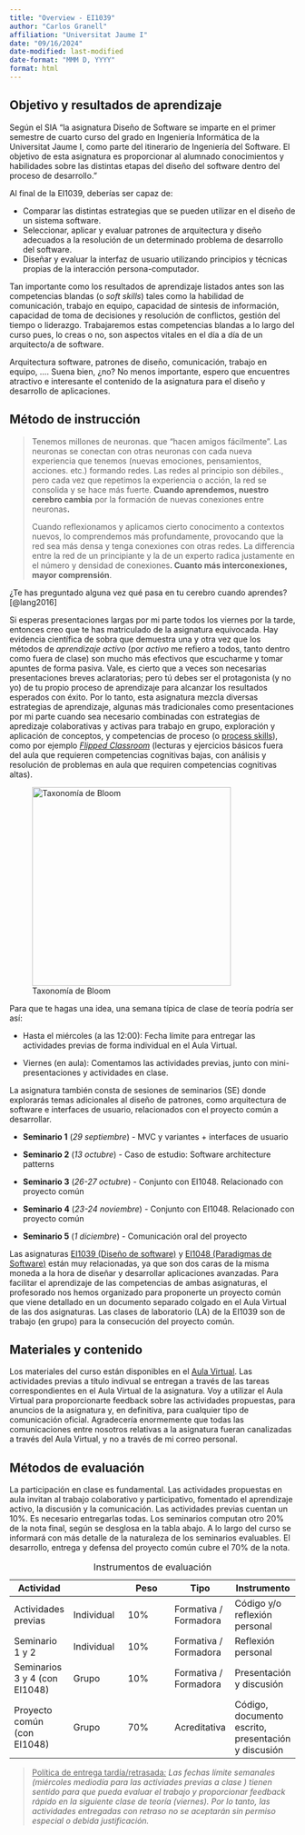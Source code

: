 ---
title: "Overview - EI1039"
author: "Carlos Granell"
affiliation: "Universitat Jaume I"
date: "09/16/2024"
date-modified: last-modified
date-format: "MMM D, YYYY"
format: html
---


## Objetivo y resultados de aprendizaje

Según el SIA "la asignatura Diseño de Software se imparte en el primer semestre de cuarto curso del grado en Ingeniería Informática de la Universitat Jaume I, como parte del itinerario de Ingeniería del Software. El objetivo de esta asignatura es proporcionar al alumnado conocimientos y habilidades sobre las distintas etapas del diseño del software dentro del proceso de desarrollo."

Al final de la EI1039, deberías ser capaz de:

-   Comparar las distintas estrategias que se pueden utilizar en el diseño de un sistema software.
-   Seleccionar, aplicar y evaluar patrones de arquitectura y diseño adecuados a la resolución de un determinado problema de desarrollo del software.
-   Diseñar y evaluar la interfaz de usuario utilizando principios y técnicas propias de la interacción persona-computador.

Tan importante como los resultados de aprendizaje listados antes son las competencias blandas (o *soft skills*) tales como la habilidad de comunicación, trabajo en equipo, capacidad de sintesis de información, capacidad de toma de decisiones y resolución de conflictos, gestión del tiempo o liderazgo. Trabajaremos estas competencias blandas a lo largo del curso pues, lo creas o no, son aspectos vitales en el día a día de un arquitecto/a de software.

Arquitectura software, patrones de diseño, comunicación, trabajo en equipo, .... Suena bien, ¿no? No menos importante, espero que encuentres atractivo e interesante el contenido de la asignatura para el diseño y desarrollo de aplicaciones.

## Método de instrucción

> Tenemos millones de neuronas. que "hacen amigos fácilmente". Las neuronas se conectan con otras neuronas con cada nueva experiencia que tenemos (nuevas emociones, pensamientos, acciones. etc.) formando redes. Las redes al principio son débiles., pero cada vez que repetimos la experiencia o acción, la red se consolida y se hace más fuerte. **Cuando aprendemos, nuestro cerebro cambia** por la formación de nuevas conexiones entre neuronas**.**
>
> Cuando reflexionamos y aplicamos cierto conocimento a contextos nuevos, lo comprendemos más profundamente, provocando que la red sea más densa y tenga conexiones con otras redes. La differencia entre la red de un principiante y la de un experto radica justamente en el número y densidad de conexiones**. Cuanto más interconexiones, mayor comprensión**.

<aside>¿Te has preguntado alguna vez qué pasa en tu cerebro cuando aprendes? [@lang2016]</aside>

Si esperas presentaciones largas por mi parte todos los viernes por la tarde, entonces creo que te has matriculado de la asignatura equivocada. Hay evidencia científica de sobra que demuestra una y otra vez que los métodos de *aprendizaje activo* (por *activo* me refiero a todos, tanto dentro como fuera de clase) son mucho más efectivos que escucharme y tomar apuntes de forma pasiva. Vale, es cierto que a veces son necesarias presentaciones breves aclaratorias; pero tú debes ser el protagonista (y no yo) de tu propio proceso de aprendizaje para alcanzar los resultados esperados con éxito. Por lo tanto, esta asignatura mezcla diversas estrategias de aprendizaje, algunas más tradicionales como presentaciones por mi parte cuando sea necesario combinadas con estrategias de apredizaje colaborativas y activas para trabajo en grupo, exploración y aplicación de conceptos, y competencias de proceso (o [process skills](http://elipss.com/process-skills.html)), como por ejemplo [*Flipped Classroom*](https://www.theflippedclassroom.es/) (lecturas y ejercicios básicos fuera del aula que requieren competencias cognitivas bajas, con análisis y resolución de problemas en aula que requiren competencias cognitivas altas).

![Taxonomía de Bloom](images/bloom_taxonomy.jpg){width="350"}

Para que te hagas una idea, una semana típica de clase de teoría podría ser así:

-   Hasta el miércoles (a las 12:00): Fecha límite para entregar las actividades previas de forma individual en el Aula Virtual.

-   Viernes (en aula): Comentamos las actividades previas, junto con mini-presentaciones y actividades en clase.

La asignatura también consta de sesiones de seminarios (SE) donde explorarás temas adicionales al diseño de patrones, como arquitectura de software e interfaces de usuario, relacionados con el proyecto común a desarrollar.

-   **Seminario 1** (*29 septiembre*) - MVC y variantes + interfaces de usuario

-   **Seminario 2** (*13 octubre*) - Caso de estudio: Software architecture patterns

-   **Seminario 3** (*26-27 octubre*) - Conjunto con EI1048. Relacionado con proyecto común

-   **Seminario 4** (*23-24 noviembre*) - Conjunto con EI1048. Relacionado con proyecto común

-   **Seminario 5** (*1 diciembre*) - Comunicación oral del proyecto

Las asignaturas [EI1039 (Diseño de software)](https://ujiapps.uji.es/sia/rest/publicacion/2022/estudio/225/asignatura/EI1039) y [EI1048 (Paradigmas de Software)](https://ujiapps.uji.es/sia/rest/publicacion/2022/estudio/225/asignatura/EI1048) están muy relacionadas, ya que son dos caras de la misma moneda a la hora de diseñar y desarrollar aplicaciones avanzadas. Para facilitar el aprendizaje de las competencias de ambas asignaturas, el profesorado nos hemos organizado para proponerte un proyecto común que viene detallado en un documento separado colgado en el Aula Virtual de las dos asignaturas. Las clases de laboratorio (LA) de la EI1039 son de trabajo (en grupo) para la consecución del proyecto común.

## Materiales y contenido

Los materiales del curso están disponibles en el [Aula Virtual](https://aulavirtual.uji.es/course/view.php?id=75377). Las actividades previas a título indivual se entregan a través de las tareas correspondientes en el Aula Virtual de la asignatura. Voy a utilizar el Aula Virtual para proporcionarte feedback sobre las actividades propuestas, para anuncios de la asignatura y, en definitiva, para cualquier tipo de comunicación oficial. Agradecería enormemente que todas las comunicaciones entre nosotros relativas a la asignatura fueran canalizadas a través del Aula Virtual, y no a través de mi correo personal.

## Métodos de evaluación

La participación en clase es fundamental. Las actividades propuestas en aula invitan al trabajo colaborativo y participativo, fomentado el aprendizaje activo, la discusión y la comunicación. Las actividades previas cuentan un 10%. Es necesario entregarlas todas. Los seminarios computan otro 20% de la nota final, según se desglosa en la tabla abajo. A lo largo del curso se informará con más detalle de la naturaleza de los seminarios evaluables. El desarrollo, entrega y defensa del proyecto común cubre el 70% de la nota.

| Actividad                     |            | Peso | Tipo                  | Instrumento                                         |
|---------------|---------------|---------------|---------------|---------------|
| Actividades previas           | Individual | 10%  | Formativa / Formadora | Código y/o reflexión personal                       |
| Seminario 1 y 2               | Individual | 10%  | Formativa / Formadora | Reflexión personal                                  |
| Seminarios 3 y 4 (con EI1048) | Grupo      | 10%  | Formativa / Formadora | Presentación y discusión                            |
| Proyecto común (con EI1048)   | Grupo      | 70%  | Acreditativa          | Código, documento escrito, presentación y discusión |

: Instrumentos de evaluación

> [Política de entrega tardía/retrasada*:*]{.underline} *Las fechas límite semanales (miércoles mediodía para las activiades previas a clase ) tienen sentido para que pueda evaluar el trabajo y proporcionar feedback rápido en la siguiente clase de teoría (viernes). Por lo tanto, las actividades entregadas con retraso no se aceptarán sin permiso especial o debida justificación.*

